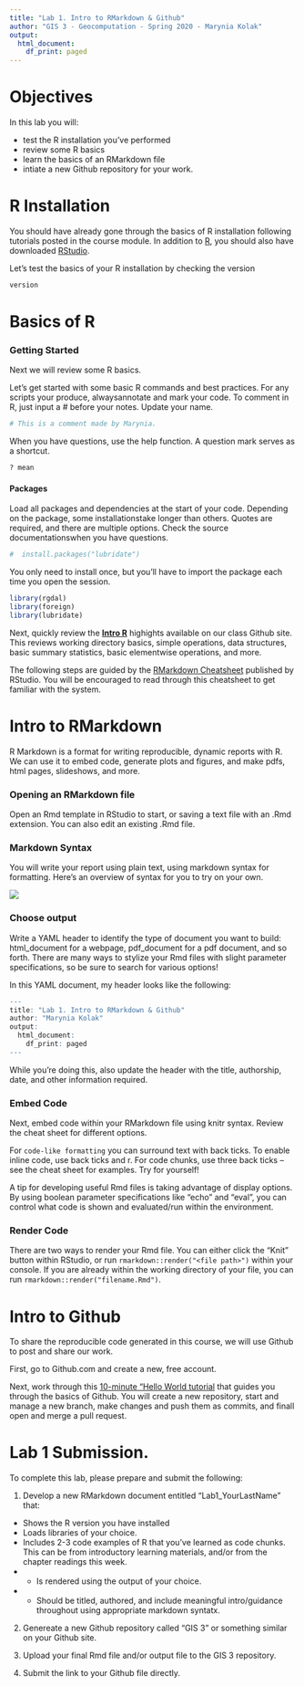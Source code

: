 ```yaml
---
title: "Lab 1. Intro to RMarkdown & Github"
author: "GIS 3 - Geocomputation - Spring 2020 - Marynia Kolak"
output:
  html_document:
    df_print: paged
---
```


# Objectives
In this lab you will:

* test the R installation you've performed
* review some R basics
* learn the basics of an RMarkdown file
* intiate a new Github repository for your work.


# R Installation
You should have already gone through the basics of R installation following tutorials posted in the course module. In addition to [R](), you should also have downloaded [RStudio](). 

Let's test the basics of your R installation by checking the version
```r
version
```

# Basics of R

### Getting Started
Next we will review some R basics. 

Let’s get started with some basic R commands and best practices. For any scripts your produce, alwaysannotate and mark your code. To comment in R, just input a # before your notes. Update your name.
```r
# This is a comment made by Marynia.
```


When you have questions, use the help function. A question mark serves as a shortcut.
```r
? mean
```


#### Packages
Load all packages and dependencies at the start of your code. Depending on the package, some installationstake longer than others. Quotes are required, and there are multiple options. Check the source documentationswhen you have questions.
```r
#  install.packages("lubridate")
```

You only need to install once, but you’ll have to import the package each time you open the session.
```r
library(rgdal)
library(foreign)
library(lubridate)
```

Next, quickly review the **[Intro R](https://github.com/Makosak/GIS3-Teaching/blob/master/Labs/IntroR.pdf)** highights available on our class Github site. This reviews working directory basics, simple operations, data structures, basic summary statistics, basic elementwise operations, and more. 

The following steps are guided by the [RMarkdown Cheatsheet](https://rstudio.com/wp-content/uploads/2015/02/rmarkdown-cheatsheet.pdf) published by RStudio. You will be encouraged to read through this cheatsheet to get familiar with the system.

# Intro to RMarkdown
R Markdown is a format for writing reproducible, dynamic reports with R. We can use it to embed code, generate plots and figures, and make pdfs, html pages, slideshows, and more.

### Opening an RMarkdown file
Open an Rmd template in RStudio to start, or saving a text file with an .Rmd extension. You can also edit an existing .Rmd file.

### Markdown Syntax
You will write your report using plain text, using markdown syntax for formatting. Here's an overview of syntax for you to try on your own.


![](syntax.png) 

### Choose output
Write a YAML header to identify the type of document you want to build: html_document for a webpage, pdf_document for a pdf document, and so forth. There are many ways to stylize your Rmd files with slight parameter specifications, so be sure to search for various options!

In this YAML document, my header looks like the following:

```r
---
title: "Lab 1. Intro to RMarkdown & Github"
author: "Marynia Kolak"
output:
  html_document:
    df_print: paged
---
```

While you're doing this, also update the header with the title, authorship, date, and other information required.

### Embed Code
Next, embed code within your RMarkdown file using knitr syntax. Review the cheat sheet for different options.

For `code-like formatting` you can surround text with back ticks. To enable inline code, use back ticks and r. For code chunks, use three back ticks -- see the cheat sheet for examples. Try for yourself!

A tip for developing useful Rmd files is taking advantage of display options. By using boolean parameter specifications like "echo" and "eval", you can control what code is shown and evaluated/run within the environment.

### Render Code
There are two ways to render your Rmd file. You can either click the "Knit" button within RStudio, or run `rmarkdown::render("<file path>")` within your console. If you are already within the working directory of your file, you can run `rmarkdown::render("filename.Rmd")`.

# Intro to Github
To share the reproducible code generated in this course, we will use Github to post and share our work.

First, go to Github.com and create a new, free account.

Next, work through this [10-minute "Hello World tutorial](https://guides.github.com/activities/hello-world/) that guides you through the basics of Github. You will create a new repository, start and manage a new branch, make changes and push them as commits, and finall open and merge a pull request.

# Lab 1 Submission.
To complete this lab, please prepare and submit the following:

1. Develop a new RMarkdown document entitled "Lab1_YourLastName" that:
  + Shows the R version you have installed
  + Loads libraries of your choice.
  + Includes 2-3 code examples of R that you've learned as code chunks. This can be from introductory learning materials, and/or from the chapter readings this week.
 + + Is rendered using the output of your choice.
 + + Should be titled, authored, and include meaningful intro/guidance throughout using appropriate markdown syntatx.
 
2. Genereate a new Github repository called "GIS 3" or something similar on your Github site.

3. Upload your final Rmd file and/or output file to the GIS 3 repository.

4. Submit the link to your Github file directly.
